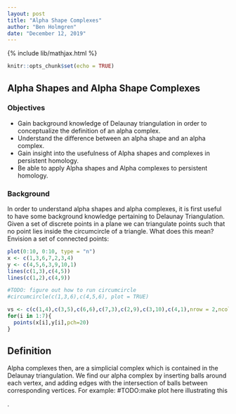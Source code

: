 ```yaml
---
layout: post
title: "Alpha Shape Complexes"
author: "Ben Holmgren"
date: "December 12, 2019"
---
```


{% include lib/mathjax.html %}


```r
knitr::opts_chunk$set(echo = TRUE)
```

## Alpha Shapes and Alpha Shape Complexes

### Objectives
* Gain background knowledge of Delaunay triangulation in order to conceptualize the definition of an alpha complex.
* Understand the difference between an alpha shape and an alpha complex.
* Gain insight into the usefulness of Alpha shapes and complexes in persistent homology.
* Be able to apply Alpha shapes and Alpha complexes to persistent homology.

### Background
In order to understand alpha shapes and alpha complexes, it is first useful to have some background knowledge pertaining to Delaunay Triangulation.
Given a set of discrete points in a plane we can triangulate points such that no point lies inside the circumcircle of a triangle. What does this mean?
Envision a set of connected points:

```r
plot(0:10, 0:10, type = "n")
x <- c(1,3,6,7,2,3,4)
y <- c(4,5,6,3,9,10,1)
lines(c(1,3),c(4,5))
lines(c(1,2),c(4,9))

#TODO: figure out how to run circumcircle
#circumcircle(c(1,3,6),c(4,5,6), plot = TRUE)

vs <- c(c(1,4),c(3,5),c(6,6),c(7,3),c(2,9),c(3,10),c(4,1),nrow = 2,ncol = 7)
for(i in 1:7){
  points(x[i],y[i],pch=20)
}

```

## Definition
Alpha complexes then, are a simplicial complex which is contained in the Delaunay triangulation. We find our alpha complex by inserting balls around each vertex, and adding edges with the intersection of balls between corresponding vertices. 
For example:
#TODO:make plot here illustrating this

.
